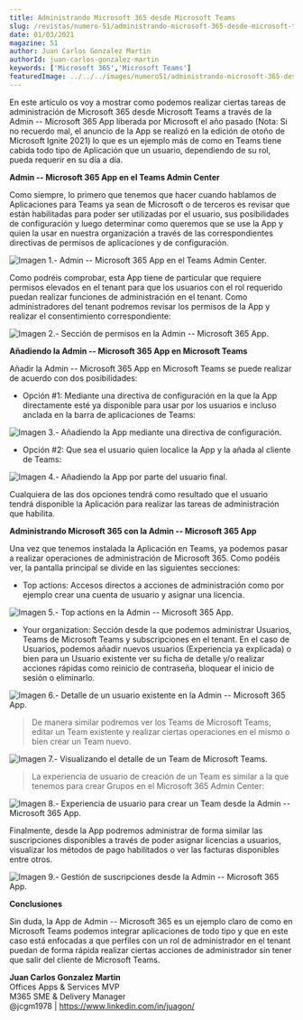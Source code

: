 ```yaml
---
title: Administrando Microsoft 365 desde Microsoft Teams
slug: /revistas/numero-51/administrando-microsoft-365-desde-microsoft-teams
date: 01/03/2021
magazine: 51
author: Juan Carlos Gonzalez Martin
authorId: juan-carlos-gonzalez-martin
keywords: ['Microsoft 365','Microsoft Teams']
featuredImage: ../../../images/numero51/administrando-microsoft-365-desde-microsoft-teams/image1.png
---
```


En este artículo os voy a mostrar como podemos realizar ciertas tareas
de administración de Microsoft 365 desde Microsoft Teams a través de la
Admin -- Microsoft 365 App liberada por Microsoft el año pasado (Nota:
Si no recuerdo mal, el anuncio de la App se realizó en la edición de
otoño de Microsoft Ignite 2021) lo que es un ejemplo más de como en
Teams tiene cabida todo tipo de Aplicación que un usuario, dependiendo
de su rol, pueda requerir en su día a día.

**Admin -- Microsoft 365 App en el Teams Admin Center**

Como siempre, lo primero que tenemos que hacer cuando hablamos de
Aplicaciones para Teams ya sean de Microsoft o de terceros es revisar
que están habilitadas para poder ser utilizadas por el usuario, sus
posibilidades de configuración y luego determinar como queremos que se
use la App y quien la usar en nuestra organización a través de las
correspondientes directivas de permisos de aplicaciones y de
configuración.

![Imagen 1.- Admin -- Microsoft 365 App en el Teams Admin Center.](../../../images/numero51/administrando-microsoft-365-desde-microsoft-teams/image1.png)

Como podréis comprobar, esta App tiene de particular que requiere
permisos elevados en el tenant para que los usuarios con el rol
requerido puedan realizar funciones de administración en el tenant. Como
administradores del tenant podremos revisar los permisos de la App y
realizar el consentimiento correspondiente:

![Imagen 2.- Sección de permisos en la Admin -- Microsoft 365 App.](../../../images/numero51/administrando-microsoft-365-desde-microsoft-teams/image2.png)


**Añadiendo la Admin -- Microsoft 365 App en Microsoft Teams**

Añadir la Admin -- Microsoft 365 App en Microsoft Teams se puede
realizar de acuerdo con dos posibilidades:

-   Opción #1: Mediante una directiva de configuración en la que la App
    directamente esté ya disponible para usar por los usuarios e incluso
    anclada en la barra de aplicaciones de Teams:

![Imagen 3.- Añadiendo la App mediante una directiva de configuración.](../../../images/numero51/administrando-microsoft-365-desde-microsoft-teams/image3.png)

-   Opción #2: Que sea el usuario quien localice la App y la añada al
    cliente de Teams:

![Imagen 4.- Añadiendo la App por parte del usuario final.](../../../images/numero51/administrando-microsoft-365-desde-microsoft-teams/image4.png)

Cualquiera de las dos opciones tendrá como resultado que el usuario
tendrá disponible la Aplicación para realizar las tareas de
administración que habilita.

**Administrando Microsoft 365 con la Admin -- Microsoft 365 App**

Una vez que tenemos instalada la Aplicación en Teams, ya podemos pasar a
realizar operaciones de administración de Microsoft 365. Como podéis
ver, la pantalla principal se divide en las siguientes secciones:

-   Top actions: Accesos directos a acciones de administración como por
    ejemplo crear una cuenta de usuario y asignar una licencia.

![Imagen 5.- Top actions en la Admin -- Microsoft 365 App.](../../../images/numero51/administrando-microsoft-365-desde-microsoft-teams/image5.png)

-   Your organization: Sección desde la que podemos administrar
    Usuarios, Teams de Microsoft Teams y subscripciones en el tenant. En
    el caso de Usuarios, podemos añadir nuevos usuarios (Experiencia ya
    explicada) o bien para un Usuario existente ver su ficha de detalle
    y/o realizar acciones rápidas como reinicio de contraseña, bloquear
    el inicio de sesión o eliminarlo.

![Imagen 6.- Detalle de un usuario existente en la Admin -- Microsoft 365 App.](../../../images/numero51/administrando-microsoft-365-desde-microsoft-teams/image6.png)

> De manera similar podremos ver los Teams de Microsoft Teams, editar un
> Team existente y realizar ciertas operaciones en el mismo o bien crear
> un Team nuevo.

![Imagen 7.- Visualizando el detalle de un Team de Microsoft Teams.](../../../images/numero51/administrando-microsoft-365-desde-microsoft-teams/image7.png)


> La experiencia de usuario de creación de un Team es similar a la que
> tenemos para crear Grupos en el Microsoft 365 Admin Center:

![Imagen 8.- Experiencia de usuario para crear un Team desde la Admin -- Microsoft 365 App.](../../../images/numero51/administrando-microsoft-365-desde-microsoft-teams/image8.png)

Finalmente, desde la App podremos administrar de forma similar las
suscripciones disponibles a través de poder asignar licencias a
usuarios, visualizar los métodos de pago habilitados o ver las facturas
disponibles entre otros.

![Imagen 9.- Gestión de suscripciones desde la Admin -- Microsoft 365 App.](../../../images/numero51/administrando-microsoft-365-desde-microsoft-teams/image9.png)


**Conclusiones**

Sin duda, la App de Admin -- Microsoft 365 es un ejemplo claro de como
en Microsoft Teams podemos integrar aplicaciones de todo tipo y que en
este caso está enfocadas a que perfiles con un rol de administrador en
el tenant puedan de forma rápida realizar ciertas acciones de
administrador sin tener que salir del cliente de Microsoft Teams.


**Juan Carlos Gonzalez Martin** <br />
Offices Apps & Services MVP <br />
M365 SME & Delivery Manager <br />
@jcgm1978 | https://www.linkedin.com/in/juagon/